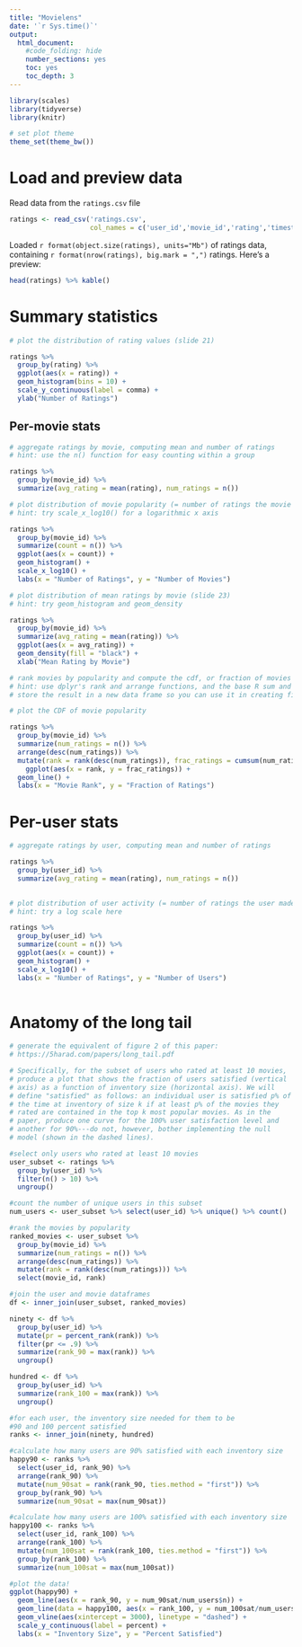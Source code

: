 ```yaml
---
title: "Movielens"
date: '`r Sys.time()`'
output:
  html_document:
    #code_folding: hide
    number_sections: yes
    toc: yes
    toc_depth: 3
---
```


```r
library(scales)
library(tidyverse)
library(knitr)

# set plot theme
theme_set(theme_bw())
```

# Load and preview data

Read data from the `ratings.csv` file
```r
ratings <- read_csv('ratings.csv',
                    col_names = c('user_id','movie_id','rating','timestamp'))
```


Loaded `r format(object.size(ratings), units="Mb")` of ratings data, containing `r format(nrow(ratings), big.mark = ",")` ratings. Here's a preview:
```r
head(ratings) %>% kable()
```

# Summary statistics

```r
# plot the distribution of rating values (slide 21)

ratings %>%
  group_by(rating) %>%
  ggplot(aes(x = rating)) +
  geom_histogram(bins = 10) +
  scale_y_continuous(label = comma) + 
  ylab("Number of Ratings")
```

## Per-movie stats

```r
# aggregate ratings by movie, computing mean and number of ratings
# hint: use the n() function for easy counting within a group

ratings %>%
  group_by(movie_id) %>%
  summarize(avg_rating = mean(rating), num_ratings = n())

```

```r
# plot distribution of movie popularity (= number of ratings the movie received)
# hint: try scale_x_log10() for a logarithmic x axis

ratings %>%
  group_by(movie_id) %>%
  summarize(count = n()) %>%
  ggplot(aes(x = count)) +
  geom_histogram() +
  scale_x_log10() +
  labs(x = "Number of Ratings", y = "Number of Movies")

```

```r
# plot distribution of mean ratings by movie (slide 23)
# hint: try geom_histogram and geom_density

ratings %>%
  group_by(movie_id) %>%
  summarize(avg_rating = mean(rating)) %>%
  ggplot(aes(x = avg_rating)) +
  geom_density(fill = "black") +
  xlab("Mean Rating by Movie")

```

```r
# rank movies by popularity and compute the cdf, or fraction of movies covered by the top-k moves (slide 25)
# hint: use dplyr's rank and arrange functions, and the base R sum and cumsum functions
# store the result in a new data frame so you can use it in creating figure 2 from the paper below

# plot the CDF of movie popularity

ratings %>%
  group_by(movie_id) %>%
  summarize(num_ratings = n()) %>%
  arrange(desc(num_ratings)) %>%
  mutate(rank = rank(desc(num_ratings)), frac_ratings = cumsum(num_ratings)/sum(num_ratings)) %>%
    ggplot(aes(x = rank, y = frac_ratings)) +
  geom_line() +
  labs(x = "Movie Rank", y = "Fraction of Ratings")
```


# Per-user stats

```r
# aggregate ratings by user, computing mean and number of ratings

ratings %>%
  group_by(user_id) %>%
  summarize(avg_rating = mean(rating), num_ratings = n())
  
```

```r
# plot distribution of user activity (= number of ratings the user made)
# hint: try a log scale here

ratings %>%
  group_by(user_id) %>%
  summarize(count = n()) %>%
  ggplot(aes(x = count)) +
  geom_histogram() +
  scale_x_log10() +
  labs(x = "Number of Ratings", y = "Number of Users")
  
```

# Anatomy of the long tail

```r
# generate the equivalent of figure 2 of this paper:
# https://5harad.com/papers/long_tail.pdf

# Specifically, for the subset of users who rated at least 10 movies,
# produce a plot that shows the fraction of users satisfied (vertical
# axis) as a function of inventory size (horizontal axis). We will
# define "satisfied" as follows: an individual user is satisfied p% of
# the time at inventory of size k if at least p% of the movies they
# rated are contained in the top k most popular movies. As in the
# paper, produce one curve for the 100% user satisfaction level and
# another for 90%---do not, however, bother implementing the null
# model (shown in the dashed lines).

#select only users who rated at least 10 movies
user_subset <- ratings %>%
  group_by(user_id) %>%
  filter(n() > 10) %>%
  ungroup()

#count the number of unique users in this subset
num_users <- user_subset %>% select(user_id) %>% unique() %>% count()

#rank the movies by popularity
ranked_movies <- user_subset %>%
  group_by(movie_id) %>%
  summarize(num_ratings = n()) %>%
  arrange(desc(num_ratings)) %>%
  mutate(rank = rank(desc(num_ratings))) %>%
  select(movie_id, rank)

#join the user and movie dataframes
df <- inner_join(user_subset, ranked_movies)

ninety <- df %>%
  group_by(user_id) %>%
  mutate(pr = percent_rank(rank)) %>%
  filter(pr <= .9) %>%
  summarize(rank_90 = max(rank)) %>%
  ungroup()

hundred <- df %>%
  group_by(user_id) %>%
  summarize(rank_100 = max(rank)) %>%
  ungroup()

#for each user, the inventory size needed for them to be
#90 and 100 percent satisfied
ranks <- inner_join(ninety, hundred)

#calculate how many users are 90% satisfied with each inventory size
happy90 <- ranks %>%
  select(user_id, rank_90) %>%
  arrange(rank_90) %>%
  mutate(num_90sat = rank(rank_90, ties.method = "first")) %>%
  group_by(rank_90) %>%
  summarize(num_90sat = max(num_90sat))

#calculate how many users are 100% satisfied with each inventory size
happy100 <- ranks %>%
  select(user_id, rank_100) %>%
  arrange(rank_100) %>%
  mutate(num_100sat = rank(rank_100, ties.method = "first")) %>%
  group_by(rank_100) %>%
  summarize(num_100sat = max(num_100sat))

#plot the data!
ggplot(happy90) +
  geom_line(aes(x = rank_90, y = num_90sat/num_users$n)) +
  geom_line(data = happy100, aes(x = rank_100, y = num_100sat/num_users$n)) +
  geom_vline(aes(xintercept = 3000), linetype = "dashed") +
  scale_y_continuous(label = percent) +
  labs(x = "Inventory Size", y = "Percent Satisfied")

```
